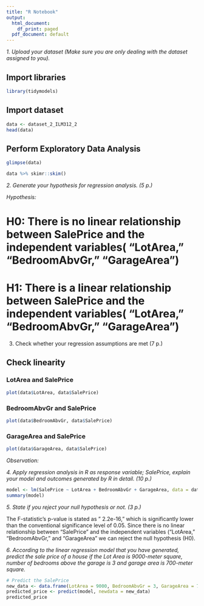 ---
title: "R Notebook"
output:
  html_document:
    df_print: paged
  pdf_document: default
---


*1. Upload your dataset (Make sure you are only dealing with the dataset assigned to you).*

## Import libraries
```{r}
library(tidymodels)
```

## Import dataset
```{r}
data <- dataset_2_ILM312_2
head(data)
```

## Perform Exploratory Data Analysis
```{r}
glimpse(data)
```
```{r}
data %>% skimr::skim()
```

*2. Generate your hypothesis for regression analysis. (5 p.)*

*Hypothesis:* 

# H0: There is no linear relationship between SalePrice and the independent variables( "LotArea," "BedroomAbvGr," "GarageArea")

# H1: There is a linear relationship between SalePrice and the independent variables( "LotArea," "BedroomAbvGr," "GarageArea")

3. Check whether your regression assumptions are met (7 p.)

## Check linearity
### LotArea and SalePrice
```{r}
plot(data$LotArea, data$SalePrice)
```
### BedroomAbvGr and SalePrice
```{r}
plot(data$BedroomAbvGr, data$SalePrice)
```
### GarageArea and SalePrice
```{r}
plot(data$GarageArea, data$SalePrice)
```
*Observation:*


*4. Apply regression analysis in R as response variable; SalePrice, explain your model and outcomes generated by R in detail. (10 p.)*
```{r}
model <- lm(SalePrice ~ LotArea + BedroomAbvGr + GarageArea, data = data)
summary(model)
```

*5. State if you reject your null hypothesis or not. (3 p.)*

The F-statistic's p-value is stated as " 2.2e-16," which is significantly lower than the conventional significance level of 0.05. Since there is no linear relationship between "SalePrice" and the independent variables ("LotArea," "BedroomAbvGr," and "GarageArea" we can reject the null hypothesis (H0).

*6. According to the linear regression model that you have generated, predict the sale price of a house if the Lot Area is 9000-meter square, number of bedrooms above the garage is 3 and garage area is 700-meter square.*
```{r}
# Predict the SalePrice
new_data <- data.frame(LotArea = 9000, BedroomAbvGr = 3, GarageArea = 700)
predicted_price <- predict(model, newdata = new_data)
predicted_price

```

